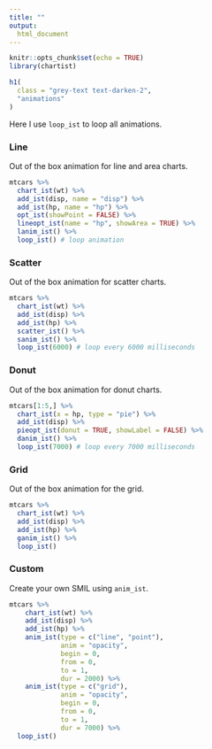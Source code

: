 ```yaml
---
title: ""
output:
  html_document
---
```


```r
knitr::opts_chunk$set(echo = TRUE)
library(chartist)
```

<main>
<div class = "container">

```r
h1(
  class = "grey-text text-darken-2",
  "animations"
)
```

Here I use `loop_ist` to loop all animations.

### Line

Out of the box animation for line and area charts.

```r
mtcars %>%
  chart_ist(wt) %>%
  add_ist(disp, name = "disp") %>%
  add_ist(hp, name = "hp") %>%
  opt_ist(showPoint = FALSE) %>%
  lineopt_ist(name = "hp", showArea = TRUE) %>%
  lanim_ist() %>%
  loop_ist() # loop animation
```

### Scatter

Out of the box animation for scatter charts.

```r
mtcars %>%
  chart_ist(wt) %>%
  add_ist(disp) %>%
  add_ist(hp) %>%
  scatter_ist() %>%
  sanim_ist() %>%
  loop_ist(6000) # loop every 6000 milliseconds
```

### Donut

Out of the box animation for donut charts.

```r
mtcars[1:5,] %>%
  chart_ist(x = hp, type = "pie") %>%
  add_ist(disp) %>%
  pieopt_ist(donut = TRUE, showLabel = FALSE) %>%
  danim_ist() %>%
  loop_ist(7000) # loop every 7000 milliseconds
```

### Grid

Out of the box animation for the grid.

```r
mtcars %>%
  chart_ist(wt) %>%
  add_ist(disp) %>%
  add_ist(hp) %>%
  ganim_ist() %>%
  loop_ist()
```

### Custom

Create your own SMIL using `anim_ist`.

```r
mtcars %>%
    chart_ist(wt) %>%
    add_ist(disp) %>%
    add_ist(hp) %>%
    anim_ist(type = c("line", "point"), 
             anim = "opacity", 
             begin = 0,
             from = 0,
             to = 1,
             dur = 2000) %>%
    anim_ist(type = c("grid"), 
             anim = "opacity", 
             begin = 0,
             from = 0,
             to = 1,
             dur = 7000) %>%
  loop_ist()
```

</div>
</main>